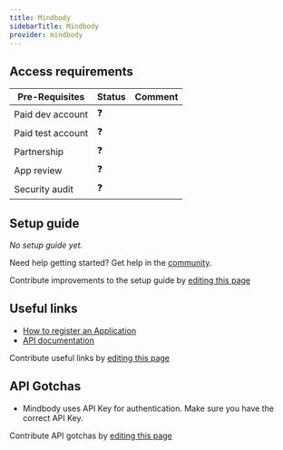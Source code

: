 ```yaml
---
title: Mindbody
sidebarTitle: Mindbody
provider: mindbody
---
```



<Overview />
<PreBuiltTooling provider={providers[pageMetadata.provider]} />
<PreBuiltUseCases />

## Access requirements
| Pre-Requisites | Status | Comment|
| - | - | - |
| Paid dev account | ❓ |  |
| Paid test account | ❓ |  |
| Partnership | ❓ | |
| App review | ❓ |  |
| Security audit | ❓ | |


## Setup guide

_No setup guide yet._

<Tip>Need help getting started? Get help in the [community](https://nango.dev/slack).</Tip>

<Note>Contribute improvements to the setup guide by [editing this page](https://github.com/nangohq/nango/tree/master/docs-v2/integrations/all/mindbody.mdx)</Note>


## Useful links

- [How to register an Application](https://developers.mindbodyonline.com/)
- [API documentation](https://developers.mindbodyonline.com/ui/documentation/public-api#/http/mindbody-public-api-v6-0/introduction/getting-started)

<Note>Contribute useful links by [editing this page](https://github.com/nangohq/nango/tree/master/docs-v2/integrations/all/mindbody.mdx)</Note>

## API Gotchas
- Mindbody uses API Key for authentication. Make sure you have the correct API Key.

<Note>Contribute API gotchas by [editing this page](https://github.com/nangohq/nango/tree/master/docs-v2/integrations/all/mindbody.mdx)</Note>
